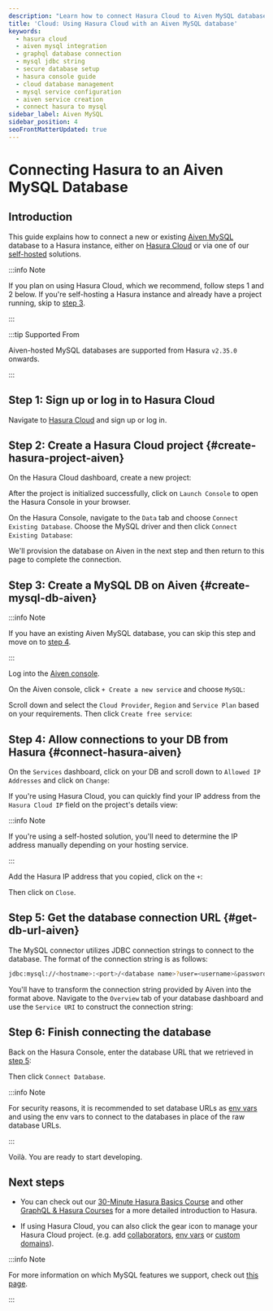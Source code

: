 ```yaml
---
description: "Learn how to connect Hasura Cloud to Aiven MySQL databases, including set up instructions, service configuration, and secure connection details."
title: 'Cloud: Using Hasura Cloud with an Aiven MySQL database'
keywords:
  - hasura cloud
  - aiven mysql integration
  - graphql database connection
  - mysql jdbc string
  - secure database setup
  - hasura console guide
  - cloud database management
  - mysql service configuration
  - aiven service creation
  - connect hasura to mysql
sidebar_label: Aiven MySQL
sidebar_position: 4
seoFrontMatterUpdated: true
---
```



# Connecting Hasura to an Aiven MySQL Database

## Introduction

This guide explains how to connect a new or existing [Aiven MySQL](https://aiven.io/mysql) database to a Hasura
instance, either on [Hasura Cloud](https://cloud.hasura.io?skip_onboarding=true) or via one of our
[self-hosted](/deployment/deployment-guides/index.mdx) solutions.

:::info Note

If you plan on using Hasura Cloud, which we recommend, follow steps 1 and 2 below. If you're self-hosting a Hasura
instance and already have a project running, skip to [step 3](#create-mysql-db-aiven).

:::

:::tip Supported From

Aiven-hosted MySQL databases are supported from Hasura `v2.35.0` onwards.

:::

## Step 1: Sign up or log in to Hasura Cloud

Navigate to [Hasura Cloud](https://cloud.hasura.io/signup/?pg=docs&plcmt=body&cta=navigate-to-hasura-cloud&tech=default)
and sign up or log in.

## Step 2: Create a Hasura Cloud project {#create-hasura-project-aiven}

On the Hasura Cloud dashboard, create a new project:

<Thumbnail src="/img/cloud-dbs/create-hasura-cloud-project.png" alt="Create Hasura Cloud project" width="1000px" />

After the project is initialized successfully, click on `Launch Console` to open the Hasura Console in your browser.

On the Hasura Console, navigate to the `Data` tab and choose `Connect Existing Database`. Choose the MySQL driver and
then click `Connect Existing Database`:

<Thumbnail src="/img/databases/mysql/aiven/aiven-mysql-choose-driver.png" alt="Choose MySQL driver" width="1000px" />

We'll provision the database on Aiven in the next step and then return to this page to complete the connection.

## Step 3: Create a MySQL DB on Aiven {#create-mysql-db-aiven}

:::info Note

If you have an existing Aiven MySQL database, you can skip this step and move on to [step 4](#connect-hasura-aiven).

:::

Log into the [Aiven console](https://console.aiven.io/login).

On the Aiven console, click `+ Create a new service` and choose `MySQL`:

<Thumbnail
  src="/img/databases/mysql/aiven/aiven-create-mysql.png"
  alt="Create MySQL instance on Aiven"
  width="1000px"
/>

Scroll down and select the `Cloud Provider`, `Region` and `Service Plan` based on your requirements. Then click
`Create free service`:

<Thumbnail
  src="/img/databases/mysql/aiven/aiven-mysql-configuration.png"
  alt="Configure MySQL service"
  width="1000px"
/>

## Step 4: Allow connections to your DB from Hasura {#connect-hasura-aiven}

On the `Services` dashboard, click on your DB and scroll down to `Allowed IP Addresses` and click on `Change`:

<Thumbnail
  src="/img/databases/mysql/aiven/aiven-mysql-change-ip.png"
  alt="Change allowed IP addresses on Aiven"
  width="1000px"
/>

If you're using Hasura Cloud, you can quickly find your IP address from the `Hasura Cloud IP` field on the project's
details view:

<Thumbnail src="/img/databases/mysql/aiven/aiven-mysql-hasura-cloud-ip.png" alt="Hasura Cloud IP" width="1000px" />

:::info Note

If you're using a self-hosted solution, you'll need to determine the IP address manually depending on your hosting
service.

:::

Add the Hasura IP address that you copied, click on the `+`:

<Thumbnail src="/img/databases/mysql/aiven/aiven-mysql-hasura-cloud-ip-set.png" alt="Hasura Cloud IP" width="1000px" />

Then click on `Close`.

## Step 5: Get the database connection URL {#get-db-url-aiven}

The MySQL connector utilizes JDBC connection strings to connect to the database. The format of the connection string is
as follows:

```bash
jdbc:mysql://<hostname>:<port>/<database name>?user=<username>&password=<password>
```

You'll have to transform the connection string provided by Aiven into the format above. Navigate to the `Overview` tab
of your database dashboard and use the `Service URI` to construct the connection string:

<Thumbnail src="/img/databases/mysql/aiven/aiven-mysql-connection-uri.png" alt="Connection URI" width="1000px" />

## Step 6: Finish connecting the database

Back on the Hasura Console, enter the database URL that we retrieved in [step 5](#get-db-url-aiven):

<Thumbnail src="/img/databases/mysql/aiven/aiven-mysql-finish-connecting.png" alt="Finish connecting" width="1000px" />

Then click `Connect Database`.

:::info Note

For security reasons, it is recommended to set database URLs as [env vars](/hasura-cloud/projects/env-vars.mdx) and
using the env vars to connect to the databases in place of the raw database URLs.

:::

Voilà. You are ready to start developing.

<Thumbnail src="/img/cloud-dbs/hasura-console.png" alt="Hasura Console" width="1100px" />

## Next steps

- You can check out our [30-Minute Hasura Basics Course](https://hasura.io/learn/graphql/hasura/introduction/) and other
  [GraphQL & Hasura Courses](https://hasura.io/learn/) for a more detailed introduction to Hasura.

- If using Hasura Cloud, you can also click the gear icon to manage your Hasura Cloud project. (e.g. add
  [collaborators](/hasura-cloud/projects/collaborators.mdx), [env vars](/hasura-cloud/projects/env-vars.mdx) or
  [custom domains](/hasura-cloud/domains.mdx)).

<Thumbnail src="/img/getting-started/project-manage.png" alt="Project actions" width="860px" />

:::info Note

For more information on which MySQL features we support, check out [this page](/databases/feature-support.mdx).

:::
